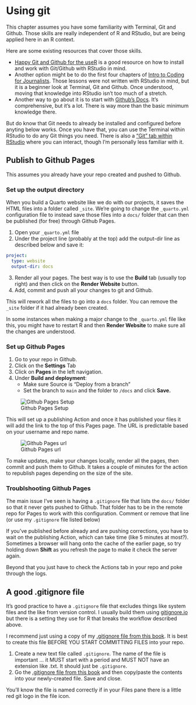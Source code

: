 # Using git

This chapter assumes you have some familiarity with Terminal, Git and Github. Those skills are really independent of R and RStudio, but are being applied here in an R context. 

Here are some existing resources that cover those skills.

- [Happy Git and Github for the useR](https://happygitwithr.com/) is a good resource on how to install and work with Git/Github with RStudio in mind.
- Another option might be to do the first four chapters of [Intro to Coding for Journalists](https://utdata.github.io/icj-class/). Those lessons were not written with RStudio in mind, but it is a beginner look at Terminal, Git and Github. Once understood, moving that knowledge into RStudio isn't too much of a stretch. 
- Another way to go about it is to start with [Github's Docs](https://docs.github.com/en/get-started/start-your-journey/about-github-and-git). It's comprehensive, but it's a lot. There is way more than the basic minimum knowledge there.

But do know that Git needs to already be installed and configured before anyting below works. Once you have that, you can use the Terminal within RStudio to do any Git things you need. There is also a ["Git" tab within RStudio](https://docs.posit.co/ide/user/ide/guide/tools/version-control.html) where you can interact, though I'm personally less familiar with it.

## Publish to Github Pages

This assumes you already have your repo created and pushed to Github.

### Set up the output directory

When you build a Quarto website like we do with our projects, it saves the HTML files into a folder called `_site`. We're going to change the `_quarto.yml` configuration file to instead save those files into a `docs/` folder that can then be published (for free) through Github Pages.

1. Open your `_quarto.yml` file
2. Under the project line (probably at the top) add the output-dir line as described below and save it:

  ``` .yaml
  project:
    type: website
    output-dir: docs
  ```

3. Render all your pages. The best way is to use the **Build** tab (usually top right) and then click on the **Render Website** button.
4. Add, commit and push all your changes to git and Github.

This will rework all the files to go into a `docs` folder. You can remove the `_site` folder if it had already been created.

::: callout-warning
In some instances when making a major change to the `_quarto.yml` file like this, you might have to restart R and then **Render Website** to make sure all the changes are understood.
:::

### Set up Github Pages

1. Go to your repo in Github.
2. Click on the **Settings** Tab
3. Click on **Pages** in the left navigation. 
4. Under **Build and deployment**:
    - Make sure Source is "Deploy from a branch"
    - Set the branch to `main` and the folder to `/docs` and click **Save.**

![Github Pages Setup](images/git-set-pages-docs.png)

This will set up a publishing Action and once it has published your files it will add the link to the top of this Pages page. The URL is predictable based on your username and repo name.

![Github Pages url](images/git-pages-url.png)

To make updates, make your changes locally, render all the pages, then commit and push them to Github. It takes a couple of minutes for the action to republish pages depending on the size of the site.

### Troublshooting Github Pages

The main issue I've seen is having a `.gitignore` file that lists the `docs/` folder so that it never gets pushed to Github. That folder has to be in the remote repo for Pages to work with this configuration. Comment or remove that line (or use my `.gitignore` file listed below)

If you've published before already and are pushing corrections, you have to wait on the publishing Action, which can take time (like 5 minutes at most?). Sometimes a browser will hang onto the cache of the earlier page, so try holding down **Shift** as you refresh the page to make it check the server again.

Beyond that you just have to check the Actions tab in your repo and poke through the logs.

## A good .gitignore file

It's good practice to have a `.gitignore` file that excludes things like system files and the like from version control. I usually build them using [gitignore.io](https://gitignore.io) but there is a setting they use for R that breaks the workflow described above.

I recommend just using a copy of my [.gitignore file from this book](.gitignore). It is best to create this file BEFORE YOU START COMMITTING FILES into your repo.

1. Create a new text file called `.gitignore`. The name of the file is important ... it MUST start with a period and MUST NOT have an extension like .txt. It should just be `.gitignore`.
2. Go the [.gitignore file from this book](.gitignore) and then copy/paste the contents into your newly-created file. Save and close.

You'll know the file is named correctly if in your Files pane there is a little red git logo in the file icon.
